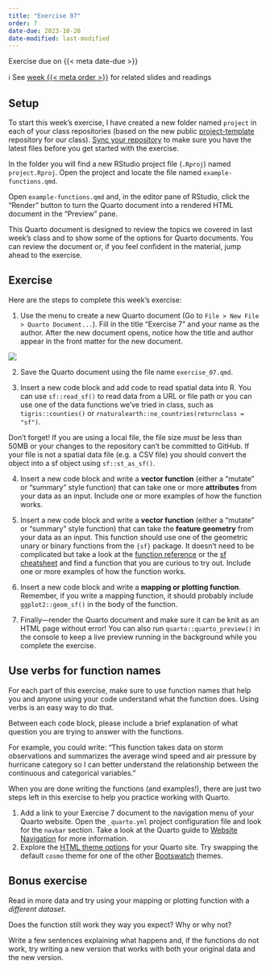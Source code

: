 ```yaml
---
title: "Exercise 07"
order: 7
date-due: 2023-10-20
date-modified: last-modified
---
```


::: {.callout-important appearance="minimal"}
Exercise due on {{< meta date-due >}}
:::

ℹ️ See [week {{< meta order >}}](https://bldgspatialdata.github.io/website/weeks/week_0{{< meta order >}}.html) for related slides and readings

## Setup

To start this week's exercise, I have created a new folder named `project` in each of your class repositories (based on the new public [project-template](https://github.com/bldgspatialdata/project-template) repository for our class). [Sync your repository](../course-exercises.html#sec-update-repo) to make sure you have the latest files before you get started with the exercise.

In the folder you will find a new RStudio project file (`.Rproj`) named `project.Rproj`. Open the project and locate the file named `example-functions.qmd`.

Open `example-functions.qmd` and, in the editor pane of RStudio, click the "Render" button to turn the Quarto document into a rendered HTML document in the "Preview" pane.

This Quarto document is designed to review the topics we covered in last week's class and to show some of the options for Quarto documents. You can review the document or, if you feel confident in the material, jump ahead to the exercise.

## Exercise

Here are the steps to complete this week's exercise:

1. Use the menu to create a new Quarto document (Go to `File > New File > Quarto Document...`). Fill in the title "Exercise 7" and your name as the author. After the new document opens, notice how the title and author appear in the front matter for the new document.

![](files/new-quarto-document-modal.jpeg)

2. Save the Quarto document using the file name `exercise_07.qmd`.

3. Insert a new code block and add code to read spatial data into R. You can use `sf::read_sf()` to read data from a URL or file path or you can use one of the data functions we've tried in class, such as `tigris::counties()` or `rnaturalearth::ne_countries(returnclass = "sf")`.

:::{.callout-important collapse=false icon=true}
Don't forget! If you are using a local file, the file size _must_ be less than 50MB or your changes to the repository can't be committed to GitHub. If your file is not a spatial data file (e.g. a CSV file) you should convert the object into a sf object using `sf::st_as_sf()`.
:::

4. Insert a new code block and write a **vector function** (either a "mutate" or "summary" style function) that can take one or more **attributes** from your data as an input. Include one or more examples of how the function works.

5. Insert a new code block and write a **vector function** (either a "mutate" or "summary" style function) that can take the **feature geometry** from your data as an input. This function should use one of the geometric unary or binary functions from the `{sf}` package. It doesn't need to be complicated but take a look at the [function reference](https://r-spatial.github.io/sf/reference/index.html) or the [sf cheatsheet](https://github.com/rstudio/cheatsheets/blob/main/sf.pdf) and find a function that you are curious to try out. Include one or more examples of how the function works.

6. Insert a new code block and write a **mapping or plotting function**. Remember, if you write a mapping function, it should probably include `ggplot2::geom_sf()` in the body of the function.

7. Finally—render the Quarto document and make sure it can be knit as an HTML page without error! You can also run `quarto::quarto_preview()` in the console to keep a live preview running in the background while you complete the exercise.

:::{.callout-tip collapse=false icon=true}
## Use verbs for function names

For each part of this exercise, make sure to use function names that help you and anyone using your code understand what the function does. Using verbs is an easy way to do that.
:::

Between each code block, please include a brief explanation of what question you are trying to answer with the functions.

For example, you could write: "This function takes data on storm observations and summarizes the average wind speed and air pressure by hurricane category so I can better understand the relationship between the continuous and categorical variables."

When you are done writing the functions (and examples!), there are just two steps left in this exercise to help you practice working with Quarto.

1. Add a link to your Exercise 7 document to the navigation menu of your Quarto website. Open the `_quarto.yml` project configuration file and look for the `navbar` section. Take a look at the Quarto guide to [Website Navigation](https://quarto.org/docs/websites/website-navigation.html) for more information.
2. Explore the [HTML theme options](https://quarto.org/docs/output-formats/html-themes.html) for your Quarto site. Try swapping the default `cosmo` theme for one of the other [Bootswatch](https://bootswatch.com/) themes.

## Bonus exercise

Read in more data and try using your mapping or plotting function with a *different dataset*.

Does the function still work they way you expect? Why or why not?

Write a few sentences explaining what happens and, if the functions do not work, try writing a new version that works with both your original data and the new version.
